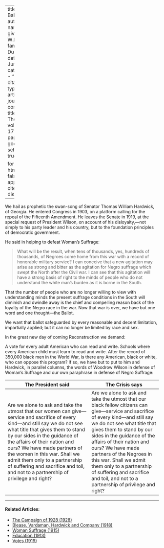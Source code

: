 
---
title: 'The Ballot'
author:
  - name:
      given: W.E.B.
      family: Du Bois
date: Jun. 1919
categories: 
  - ""
citation: 
  type: article-journal
  container-title: The Crisis
  volume: 17
  issue: 2
  page: 62
google-scholar: true

format:
  html:
    toc: false
    appendix-cite-as: display
---


We hail as prophetic the swan-song of Senator Thomas William Hardwick, of Georgia. He entered Congress in 1903, on a platform calling for the repeal of the Fifteenth Amendment. He leaves the Senate in 1919, at the special request of President Wilson, on account of his disloyalty,---not simply to his party leader and his country, but to the foundation principles of democratic government.

He said in helping to defeat Woman's Suffrage:

> What will be the result, when tens of thousands, yes, hundreds of thousands, of Negroes come home from this war with a record of honorable military service? I can conceive that a new agitation may arise as strong and bitter as the agitation for Negro suffrage which swept the North after the Civil war. I can see that this agitation will have a strong basis of right to the minds of people who do not understand the white man's burden as it is borne in the South.

That the number of people who are no longer willing to view with understanding minds the present suffrage conditions in the South will diminish and dwindle away is the chief and compelling reason back of the loyalty of the Negro race in the war. Now that war is over, we have but one word and one thought—the Ballot.

We want that ballot safeguarded by every reasonable and decent limitation, impartially applied; but it can no longer be limited by race and sex.

In the great new day of coming Reconstruction we demand:

A vote for every adult American who can read and write.
Schools where every American child must learn to read and write.
After the record of 350,000 black men in the World War, is there any American, black or white, who can oppose this program? If so, we have but to put to him and Hardwick, in parallel columns, the words of Woodrow Wilson in defense of Woman's Suffrage and our own paraphrase in defense of Negro Suffrage:

| The President said | <span class="crisis-title">The Crisis</span> says |
|--------------------|-----------------|
| Are we alone to ask and take the utmost that our women can give—service and sacrifice of every kind—and still say we do not see what title that gives them to stand by our sides in the guidance of the affairs of their nation and ours? We have made partners of the women in this war. Shall we admit them only to a partnership of suffering and sacrifice and toil, and not to a partnership of privilege and right? | Are we alone to ask and take the utmost that our black fellow citizens can give—service and sacrifice of every kind—and still say we do not see what title that gives them to stand by our sides in the guidance of the affairs of their nation and ours? We have made partners of the Negroes in this war. Shall we admit them only to a partnership of suffering and sacrifice and toil, and not to a partnership of privilege and right? |

<!-- Similar articles start here -->
<div  class="clear-wrap"></div>
<hr>
#### Related Articles:

* [The Campaign of 1928 (1928)](/Volumes/35/12/campaign_of_1928.html)
* [Blease, Vardaman, Hardwick and Company (1918)](/Volumes/16/06/blease.html)
* [Woman Suffrage (1915)](/Volumes/09/06/womansuffrage.html)
* [Education (1913)](/Volumes/06/02/democrats.html)
* [Votes (1919)](/Volumes/19/02/votes.html)

<!-- Similar articles end here -->